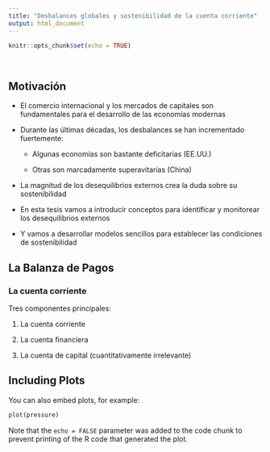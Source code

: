 ```yaml
---
title: "Desbalances globales y sostenibilidad de la cuenta corriente"
output: html_document
---
```


```r
knitr::opts_chunk$set(echo = TRUE)
```

<br>

## Motivación 

* El comercio internacional y los mercados de capitales son fundamentales para el desarrollo de las economías modernas

* Durante las últimas décadas, los desbalances se han incrementado fuertemente:

  * Algunas economías son bastante deficitarias (EE.UU.)

  * Otras son marcadamente superavitarias (China)

* La magnitud de los desequilibrios externos crea la duda sobre su sostenibilidad

* En esta tesis vamos a introducir conceptos para identificar y monitorear los desequilibrios externos

* Y vamos a desarrollar modelos sencillos para establecer las condiciones de sostenibilidad

## La Balanza de Pagos

### La cuenta corriente

Tres componentes principales:

1. La cuenta corriente

2. La cuenta financiera

3. La cuenta de capital (cuantitativamente irrelevante)

## Including Plots

You can also embed plots, for example:

```r
plot(pressure)
```

Note that the `echo = FALSE` parameter was added to the code chunk to prevent printing of the R code that generated the plot.
